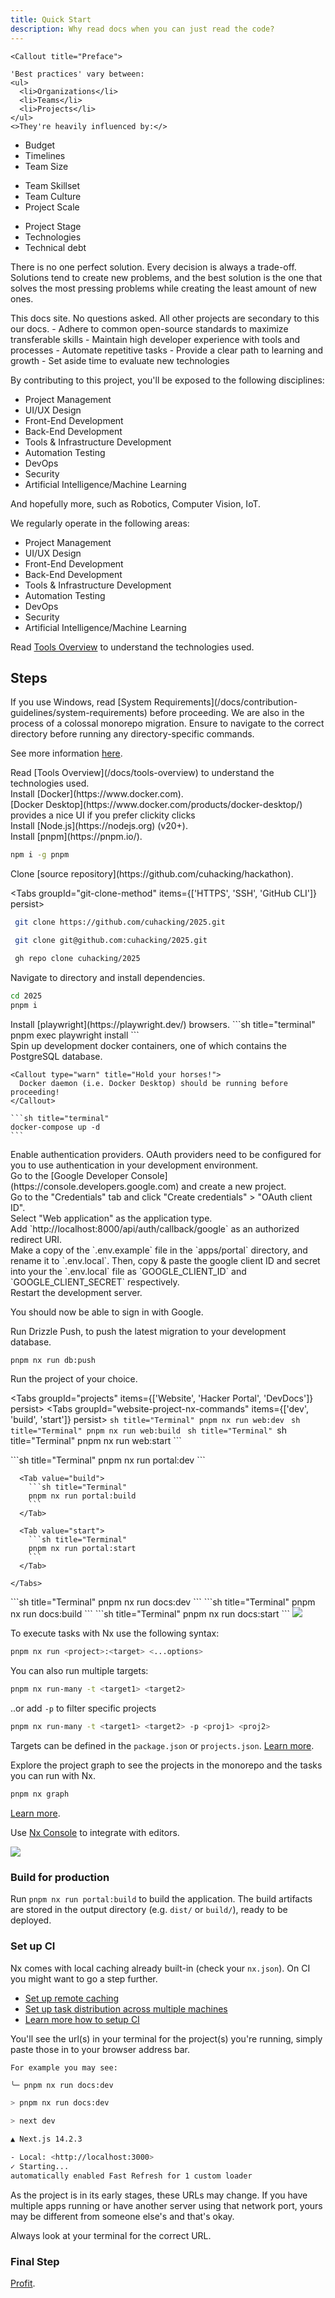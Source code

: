 ```yaml
---
title: Quick Start
description: Why read docs when you can just read the code?
---
```



    <Callout title="Preface">

    'Best practices' vary between:
    <ul>
      <li>Organizations</li>
      <li>Teams</li>
      <li>Projects</li>
    </ul>
    <>They're heavily influenced by:</>

<section className="flex flex-row gap-4">
  <ul>
    <li>Budget</li>
    <li>Timelines</li>
    <li>Team Size</li>
  </ul>
  <ul>
    <li>Team Skillset</li>
    <li>Team Culture</li>
    <li>Project Scale</li>
  </ul>
  <ul>
    <li>Project Stage</li>
    <li>Technologies</li>
    <li>Technical debt</li>
  </ul>
</section>

There is no one perfect solution. Every decision is always a trade-off. Solutions tend to create new problems, and the best solution is the one that solves the most pressing problems while creating the least amount of new ones.

<Accordions>
  <Accordion title="What is the most important and highest priority project?">
    This docs site. No questions asked. All other projects are secondary to this
    our docs.
  </Accordion>
</Accordions>

<Accordions>
  <Accordion title="What do you strive for?">
- Adhere to common open-source standards to maximize transferable skills
- Maintain high developer experience with tools and processes
- Automate repetitive tasks
- Provide a clear path to learning and growth
- Set aside time to evaluate new technologies

By contributing to this project, you'll be exposed to the following disciplines:

- Project Management
- UI/UX Design
- Front-End Development
- Back-End Development
- Tools & Infrastructure Development
- Automation Testing
- DevOps
- Security
- Artificial Intelligence/Machine Learning

And hopefully more, such as Robotics, Computer Vision, IoT.

</Accordion>

</Accordions>

<Accordions>
  <Accordion title="What can I learn by contributing to this project?">

We regularly operate in the following areas:

- Project Management
- UI/UX Design
- Front-End Development
- Back-End Development
- Tools & Infrastructure Development
- Automation Testing
- DevOps
- Security
- Artificial Intelligence/Machine Learning

Read [Tools Overview](/docs/tools-overview) to understand the technologies used.

</Accordion>
</Accordions>

</Callout>

## Steps

<Callout type="warn" title="Woah there 10xer, just a moment!">
  If you use Windows, read [System
  Requirements](/docs/contribution-guidelines/system-requirements) before
  proceeding.
</Callout>

<Callout type="warn" title="Woah there 10xer, just another moment!">
  We are also in the process of a colossal monorepo migration. Ensure to
  navigate to the correct directory before running any directory-specific commands.

See more information [here](https://github.com/cuhacking/hackathon/issues/40).

</Callout>

<div className="steps">
  <div className="step">
    Read [Tools Overview](/docs/tools-overview) to understand the technologies used.
  </div>

  <div className="step">
    Install [Docker](https://www.docker.com).
  </div>
  [Docker Desktop](https://www.docker.com/products/docker-desktop/) provides a
  nice UI if you prefer clickity clicks
  <div className="step">
    Install [Node.js](https://nodejs.org) (v20+).
  </div>
  <div className="step">
    Install [pnpm](https://pnpm.io/).

```sh title="Terminal"
npm i -g pnpm
```

</div>


<div className="step">
Clone [source repository](https://github.com/cuhacking/hackathon).

<Tabs groupId="git-clone-method" items={['HTTPS', 'SSH', 'GitHub CLI']} persist>
  <Tab value="HTTPS">

```sh title="Terminal"
 git clone https://github.com/cuhacking/2025.git
```

</Tab>
<Tab value="SSH">

```sh title="Terminal"
 git clone git@github.com:cuhacking/2025.git
```

</Tab>
<Tab value="GitHub CLI">

```sh title="Terminal"
 gh repo clone cuhacking/2025
```

</Tab>
</Tabs>

  </div>
  <div className="step">
    Navigate to directory and install dependencies.

```sh title="terminal"
cd 2025
pnpm i
```

  </div>

  <div className="step">
    Install [playwright](https://playwright.dev/) browsers.
    ```sh title="terminal"
    pnpm exec playwright install
    ```
  </div>

  <div className="step">
    Spin up development docker containers, one of which contains the PostgreSQL database.

    <Callout type="warn" title="Hold your horses!">
      Docker daemon (i.e. Docker Desktop) should be running before proceeding!
    </Callout>

    ```sh title="terminal"
    docker-compose up -d
    ```
  </div>


<div className="step">
Enable authentication providers. OAuth providers need to be configured for you to use authentication in your development environment.

<Accordions>
  <Accordion title="Google OAuth">

<div className="steps">
  <div className="step">
    Go to the [Google Developer Console](https://console.developers.google.com)
    and create a new project.
  </div>
  <div className="step">
    Go to the "Credentials" tab and click "Create credentials" > "OAuth client
    ID".
  </div>
  <div className="step">Select "Web application" as the application type.</div>
  <div className="step">
    Add `http://localhost:8000/api/auth/callback/google` as an authorized
    redirect URI.
  </div>
  <div className="step">
    Make a copy of the `.env.example` file in the `apps/portal` directory, and rename it to `.env.local`.
    Then, copy & paste the google client ID and secret into your the `.env.local` file as
    `GOOGLE_CLIENT_ID` and `GOOGLE_CLIENT_SECRET` respectively.
  </div>
  <div className="step">Restart the development server.</div>
</div>

You should now be able to sign in with Google.

</Accordion>
</Accordions>
</div>

<div className="step">
  Run Drizzle Push, to push the latest migration to your development database.

  ```sh title="Terminal"
  pnpm nx run db:push
  ```

</div>

  <div className="step">
  Run the project of your choice.

<Tabs groupId="projects" items={['Website', 'Hacker Portal', 'DevDocs']} persist>
  <Tab value="Website">
    <Tabs groupId="website-project-nx-commands" items={['dev', 'build', 'start']} persist>
      <Tab value="dev">
        ```sh title="Terminal"
        pnpm nx run web:dev
        ```
      </Tab>
      <Tab value="build">
        ```sh title="Terminal"
        pnpm nx run web:build
        ```
      </Tab>
      <Tab value="start">
        ```sh title="Terminal"
        ```sh title="Terminal"
        pnpm nx run web:start
        ```
      </Tab>
    </Tabs>
  </Tab>

  <Tab value="Hacker Portal">
    <Tabs
      groupId="hacker-portal-project-nx-commands"
      items={["dev", "build", "start"]}
      persist
    >
      <Tab value="dev">
        ```sh title="Terminal"
        pnpm nx run portal:dev
        ```
      </Tab>

      <Tab value="build">
        ```sh title="Terminal"
        pnpm nx run portal:build
        ```
      </Tab>

      <Tab value="start">
        ```sh title="Terminal"
        pnpm nx run portal:start
        ```
      </Tab>

    </Tabs>
  </Tab>

  <Tab value="DevDocs">
    <Tabs groupId="devdocs-project-nx-commands" items={['dev', 'build', 'start']} persist>
      <Tab value="dev">
        ```sh title="Terminal"
        pnpm nx run docs:dev
        ```
      </Tab>
      <Tab value="build">
        ```sh title="Terminal"
        pnpm nx run docs:build
        ```
      </Tab>
      <Tab value="start">
        ```sh title="Terminal"
        pnpm nx run docs:start
        ```
      </Tab>
    </Tabs>
  </Tab>
</Tabs>

<Accordions>
  <Accordion title="What's the general syntax of Nx commands?">
  <img src="https://nx.dev/documentation/shared/images/run-target-syntax.svg" />

To execute tasks with Nx use the following syntax:

```sh title="Terminal"
pnpm nx run <project>:<target> <...options>
```

You can also run multiple targets:

```sh title="Terminal"
pnpm nx run-many -t <target1> <target2>
```

..or add `-p` to filter specific projects

```sh title="Terminal"
pnpm nx run-many -t <target1> <target2> -p <proj1> <proj2>
```

Targets can be defined in the `package.json` or `projects.json`. [Learn more](https://nx.dev/features/run-tasks).

Explore the project graph to see the projects in the monorepo and the tasks you can run with Nx.

```sh title="Terminal"
pnpm nx graph
```

[Learn more](https://nx.dev/core-features/explore-graph).

Use [Nx Console](https://nx.dev/nx-console) to integrate with editors.

<img src="https://nx.dev/documentation/shared/images/nx-console/nx-console-screenshot.webp" />

### Build for production

Run `pnpm nx run portal:build` to build the application. The build artifacts are stored in the output directory (e.g. `dist/` or `build/`), ready to be deployed.

### Set up CI

Nx comes with local caching already built-in (check your `nx.json`). On CI you might want to go a step further.

- [Set up remote caching](https://nx.dev/features/share-your-cache)
- [Set up task distribution across multiple machines](https://nx.dev/nx-cloud/features/distribute-task-execution)
- [Learn more how to setup CI](https://nx.dev/recipes/ci)

</Accordion>
</Accordions>

  </div>
  <div className="step">
You'll see the url(s) in your terminal for the project(s) you're running, simply paste those in to your browser address bar.

    For example you may see:

```sh title="Terminal"
╰─ pnpm nx run docs:dev

> pnpm nx run docs:dev

> next dev

▲ Next.js 14.2.3

- Local: <http://localhost:3000>
✓ Starting...
automatically enabled Fast Refresh for 1 custom loader
```

As the project is in its early stages, these URLs may change. If you have multiple apps running or have another server using that network port, yours may be different from someone else's and that's okay.

Always look at your terminal for the correct URL.

</div>
</div>

### Final Step

[Profit](https://www.youtube.com/watch?v=dQw4w9WgXcQ).
